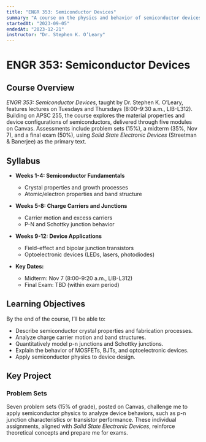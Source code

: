 ```yaml
---
title: "ENGR 353: Semiconductor Devices"
summary: "A course on the physics and behavior of semiconductor devices."
startedAt: "2023-09-05"
endedAt: "2023-12-21"
instructor: "Dr. Stephen K. O’Leary"
---
```


# ENGR 353: Semiconductor Devices

## Course Overview

*ENGR 353: Semiconductor Devices*, taught by Dr. Stephen K. O’Leary, features lectures on Tuesdays and Thursdays (8:00–9:30 a.m., LIB-L312). Building on APSC 255, the course explores the material properties and device configurations of semiconductors, delivered through five modules on Canvas. Assessments include problem sets (15%), a midterm (35%, Nov 7), and a final exam (50%), using *Solid State Electronic Devices* (Streetman & Banerjee) as the primary text.

## Syllabus

- **Weeks 1-4: Semiconductor Fundamentals**  
  - Crystal properties and growth processes  
  - Atomic/electron properties and band structure  

- **Weeks 5-8: Charge Carriers and Junctions**  
  - Carrier motion and excess carriers  
  - P-N and Schottky junction behavior  

- **Weeks 9-12: Device Applications**  
  - Field-effect and bipolar junction transistors  
  - Optoelectronic devices (LEDs, lasers, photodiodes)  

- **Key Dates:**  
  - Midterm: Nov 7 (8:00–9:20 a.m., LIB-L312)  
  - Final Exam: TBD (within exam period)  

## Learning Objectives

By the end of the course, I’ll be able to:  
- Describe semiconductor crystal properties and fabrication processes.  
- Analyze charge carrier motion and band structures.  
- Quantitatively model p-n junctions and Schottky junctions.  
- Explain the behavior of MOSFETs, BJTs, and optoelectronic devices.  
- Apply semiconductor physics to device design.  

## Key Project

### Problem Sets  
Seven problem sets (15% of grade), posted on Canvas, challenge me to apply semiconductor physics to analyze device behaviors, such as p-n junction characteristics or transistor performance. These individual assignments, aligned with *Solid State Electronic Devices*, reinforce theoretical concepts and prepare me for exams.